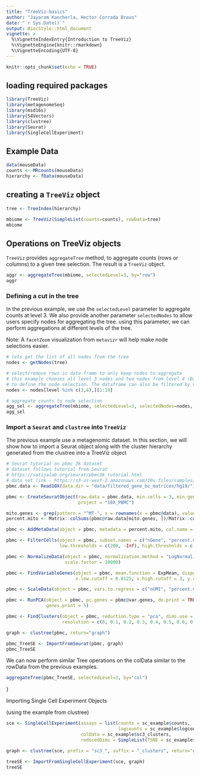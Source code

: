 ```yaml
---
title: "TreeViz-basics"
author: "Jayaram Kancherla, Hector Corrada Bravo"
date: "`r Sys.Date()`"
output: BiocStyle::html_document
vignette: >
  %\VignetteIndexEntry{Introduction to TreeViz}
  %\VignetteEngine{knitr::rmarkdown}
  %\VignetteEncoding{UTF-8}
---
```


```r
knitr::opts_chunk$set(echo = TRUE)
```

## loading required packages

```r
library(TreeViz)
library(metagenomeSeq)
library(msd16s)
library(S4Vectors)
library(clustree)
library(Seurat)
library(SingleCellExperiment)
```

## Example Data

```r
data(mouseData)
counts <- MRcounts(mouseData)
hierarchy <- fData(mouseData)
```


## creating a `TreeViz` object

```r
tree <- TreeIndex(hierarchy)

mbiome <- TreeViz(SimpleList(counts=counts), rowData=tree)
mbiome
```


## Operations on TreeViz objects

`TreeViz` provides `aggregateTree` method, to aggregate counts (rows or columns) to a given tree selection. The result is a `TreeViz` object.

```r
aggr <- aggregateTree(mbiome, selectedLevel=3, by="row")
aggr
```

### Defining a cut in the tree

In the previous example, we use the `selectedLevel` parameter to aggregate counts at level 3. 
We also provide another parameter `selectedNodes` to allow users specify nodes for aggregating the tree. 
using this parameter, we can perform aggregations at different levels of the tree.

Note: A `facetZoom` visualization from `metavizr` will help make node selections easier.

```r

# lets get the list of all nodes from the tree
nodes <- getNodes(tree)

# select/remove rows in data frame to only keep nodes to aggregate 
# this example chooses all level 3 nodes and two nodes from level 4 (Bacillales and Lactobacillales) 
# to define the node selection. The dataframe can also be filtered by name and lineage.
nodes <- nodes[level %in% c(3,4),][1:19]

# aggregate counts to node selection
agg_sel <- aggregateTree(mbiome, selectedLevel=3, selectedNodes=nodes, by="row")
agg_sel
```


### Import a `Seurat` and `clustree` into `TreeViz`

The previous example use a metagenomic dataset. In this section, we will show how to import a Seurat object along with the cluster hierarchy generated from the clustree into a TreeViz object

```r
# Seurat tutorial on pbmc 3k dataset
# dataset follows tutorial from Seurat
# https://satijalab.org/seurat/pbmc3k_tutorial.html
# data set link - https://s3-us-west-2.amazonaws.com/10x.files/samples/cell/pbmc3k/pbmc3k_filtered_gene_bc_matrices.tar.gz
pbmc.data <- Read10X(data.dir = "data/filtered_gene_bc_matrices/hg19/")

pbmc <- CreateSeuratObject(raw.data = pbmc.data, min.cells = 3, min.genes = 200,
                           project = "10X_PBMC")

mito.genes <- grep(pattern = "^MT-", x = rownames(x = pbmc@data), value = TRUE)
percent.mito <- Matrix::colSums(pbmc@raw.data[mito.genes, ])/Matrix::colSums(pbmc@raw.data)

pbmc <- AddMetaData(object = pbmc, metadata = percent.mito, col.name = "percent.mito")

pbmc <- FilterCells(object = pbmc, subset.names = c("nGene", "percent.mito"),
                    low.thresholds = c(200, -Inf), high.thresholds = c(2500, 0.05))

pbmc <- NormalizeData(object = pbmc, normalization.method = "LogNormalize",
                      scale.factor = 10000)

pbmc <- FindVariableGenes(object = pbmc, mean.function = ExpMean, dispersion.function = LogVMR,
                          x.low.cutoff = 0.0125, x.high.cutoff = 3, y.cutoff = 0.5)

pbmc <- ScaleData(object = pbmc, vars.to.regress = c("nUMI", "percent.mito"))

pbmc <- RunPCA(object = pbmc, pc.genes = pbmc@var.genes, do.print = TRUE, pcs.print = 1:5,
               genes.print = 5)

pbmc <- FindClusters(object = pbmc, reduction.type = "pca", dims.use = 1:10,
                     resolution = c(0, 0.1, 0.2, 0.3, 0.4, 0.5, 0.6, 0.7, 0.8, 0.9, 1.0), print.output = 0, save.SNN = TRUE)

graph <- clustree(pbmc, return="graph")

pbmc_TreeSE <- ImportFromSeurat(pbmc, graph)
pbmc_TreeSE
```

We can now perform similar Tree operations on the colData similar to the rowData from the previous examples. 

```r
aggregateTree(pbmc_TreeSE, selectedLevel=3, by="col")
```
}

Importing Single Cell Experiment Objects

(using the example from clustree)
```r

sce <- SingleCellExperiment(assays = list(counts = sc_example$counts,
                                          logcounts = sc_example$logcounts),
                            colData = sc_example$sc3_clusters,
                            reducedDims = SimpleList(TSNE = sc_example$tsne))

graph <- clustree(sce, prefix = "sc3_", suffix = "_clusters", return="graph")

treeSE <- ImportFromSingleCellExperiment(sce, graph)
treeSE
```
